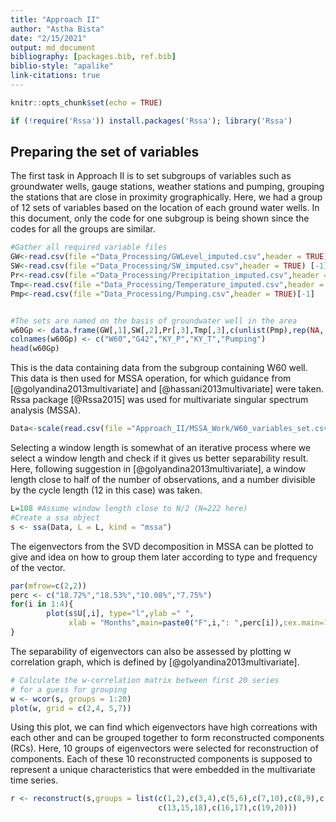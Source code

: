 ```yaml
---
title: "Approach II"
author: "Astha Bista"
date: "2/15/2021"
output: md_document
bibliography: [packages.bib, ref.bib]
biblio-style: "apalike"
link-citations: true
---
```


```r
knitr::opts_chunk$set(echo = TRUE)
```


```r
if (!require('Rssa')) install.packages('Rssa'); library('Rssa')
```

## Preparing the set of variables
The first task in Approach II is to set subgroups of variables such as groundwater wells, gauge stations, weather stations and pumping, grouping the stations that are close in proximity grographically. Here, we had a group of 12 sets of variables based on the location of each ground water wells. In this document, only the code for one subgroup is being shown since the codes for all the groups are similar.

```r
#Gather all required variable files
GW<-read.csv(file ="Data_Processing/GWLevel_imputed.csv",header = TRUE) [-1] 
SW<-read.csv(file ="Data_Processing/SW_imputed.csv",header = TRUE) [-1] 
Pr<-read.csv(file ="Data_Processing/Precipitation_imputed.csv",header = TRUE)[-1] 
Tmp<-read.csv(file ="Data_Processing/Temperature_imputed.csv",header = TRUE)[-1] 
Pmp<-read.csv(file ="Data_Processing/Pumping.csv",header = TRUE)[-1]


#The sets are named on the basis of groundwater well in the area
w60Gp <- data.frame(GW[,1],SW[,2],Pr[,3],Tmp[,3],c(unlist(Pmp),rep(NA, nrow(GW)-nrow(Pmp)))) ; #W60,G42,KY
colnames(w60Gp) <- c("W60","G42","KY_P","KY_T","Pumping") 
head(w60Gp)
```

This is the data containing data from the subgroup containing W60 well. This data is then used for MSSA operation, for which guidance from [@golyandina2013multivariate] and [@hassani2013multivariate] were taken. Rssa package [@Rssa2015] was used for multivariate singular spectrum analysis (MSSA).

```r
Data<-scale(read.csv(file ="Approach_II/MSSA_Work/W60_variables_set.csv",header = TRUE)[-1])
```

Selecting a window length is somewhat of an iterative process where we select a window length and check if it gives us better separability result. Here, following suggestion in [@golyandina2013multivariate], a window length close to half of the number of observations, and a number divisible by the cycle length (12 in this case) was taken.

```r
L=108 #Assume window length close to N/2 (N=222 here)
#Create a ssa object
s <- ssa(Data, L = L, kind = "mssa")
```

The eigenvectors from the SVD decomposition in MSSA can be plotted to give and idea on how to group them later according to type and frequency of the vector.

```r
par(mfrow=c(2,2))
perc <- c("18.72%","18.53%","10.08%","7.75%")
for(i in 1:4){
        plot(s$U[,i], type="l",ylab =" ",
             xlab = "Months",main=paste0("F",i,": ",perc[i]),cex.main=1)
}
```

The separability of eigenvectors can also be assessed by plotting w correlation graph, which is defined by [@golyandina2013multivariate]. 

```r
# Calculate the w-correlation matrix between first 20 series
# for a guess for grouping
w <- wcor(s, groups = 1:20)
plot(w, grid = c(2,4, 5,7))
```

Using this plot, we can find which eigenvectors have high correations with each other and can be grouped together to form reconstructed components (RCs). Here, 10 groups of eigenvectors were selected for reconstruction of components. Each of these 10 reconstructed components is supposed to represent a unique characteristics that were embedded in the multivariate time series.

```r
r <- reconstruct(s,groups = list(c(1,2),c(3,4),c(5,6),c(7,10),c(8,9),c(11),c(12,14),
                                 c(13,15,18),c(16,17),c(19,20)))
```

